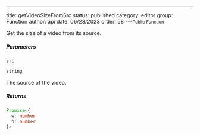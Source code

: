 ---
title: getVideoSizeFromSrc
status: published
category: editor
group: Function
author: api
date: 06/23/2023
order: 58
---<Small>Public Function</Small>

Get the size of a video from its source.


##### Parameters


<ParametersTable>

<ParametersTableRow>
<ParametersTableName>

`src`

</ParametersTableName>
<ParametersTableDescription>

```ts
string
```

The source of the video.




</ParametersTableDescription>
</ParametersTableRow>
</ParametersTable>

##### Returns


```ts
Promise<{
  w: number
  h: number
}>
```

